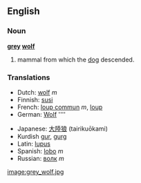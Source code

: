 ==English==

===Noun===
'''[[grey]] [[wolf]]'''

# mammal from which the [[dog]] descended.

===Translations===
{{top}}
*Dutch: [[wolf]] ''m''
*Finnish: [[susi]]
*French: [[loup commun]] ''m'', [[loup]]
*German: [[Wolf]] ''''
{{mid}}
*Japanese: [[大陸狼]] (tairikuōkami)
*Kurdish [[gur]], [[gurg]]
*Latin: [[lupus]]
*Spanish: [[lobo]] ''m''
*Russian: [[ волк ]] ''m''
{{bottom}}

[[image:grey_wolf.jpg]]
